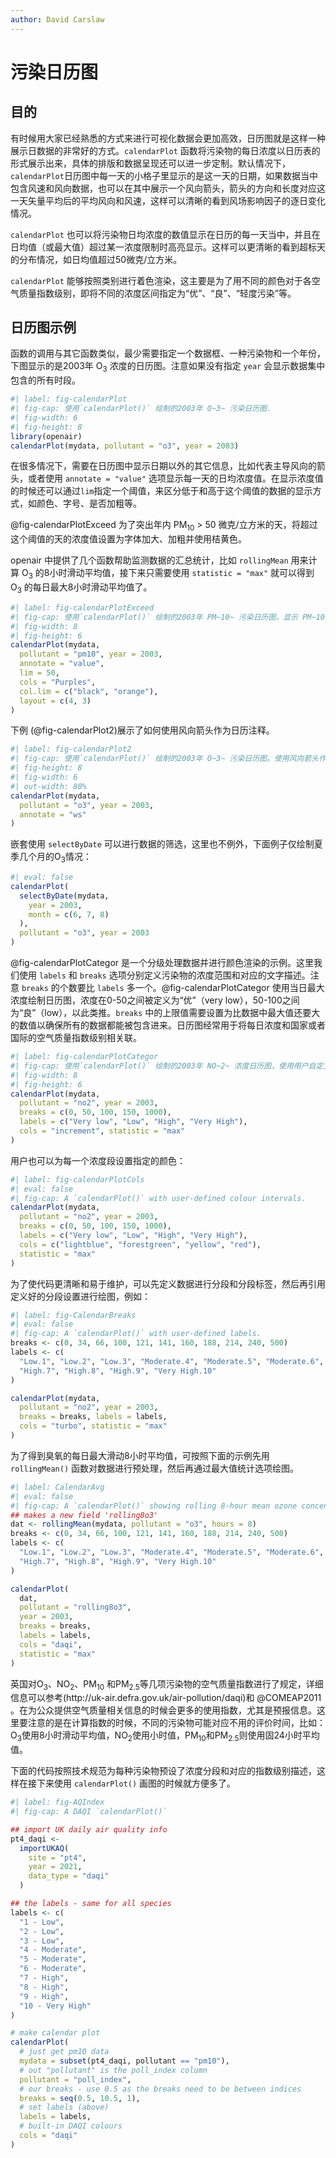 ```yaml
---
author: David Carslaw
---
```


# 污染日历图 {#sec-calendarPlot}

## 目的

有时候用大家已经熟悉的方式来进行可视化数据会更加高效，日历图就是这样一种展示日数据的非常好的方式。`calendarPlot` 函数将污染物的每日浓度以日历表的形式展示出来，具体的排版和数据呈现还可以进一步定制。默认情况下，`calendarPlot`日历图中每一天的小格子里显示的是这一天的日期，如果数据当中包含风速和风向数据，也可以在其中展示一个风向箭头，箭头的方向和长度对应这一天矢量平均后的平均风向和风速，这样可以清晰的看到风场影响因子的逐日变化情况。

`calendarPlot` 也可以将污染物日均浓度的数值显示在日历的每一天当中，并且在日均值（或最大值）超过某一浓度限制时高亮显示。这样可以更清晰的看到超标天的分布情况，如日均值超过50微克/立方米。

`calendarPlot` 能够按照类别进行着色渲染，这主要是为了用不同的颜色对于各空气质量指数级别，即将不同的浓度区间指定为“优”、“良”、“轻度污染”等。

## 日历图示例

函数的调用与其它函数类似，最少需要指定一个数据框、一种污染物和一个年份，下图显示的是2003年 O~3~ 浓度的日历图。注意如果没有指定 `year` 会显示数据集中包含的所有时段。 

```r
#| label: fig-calendarPlot
#| fig-cap: 使用`calendarPlot()` 绘制的2003年 O~3~ 污染日历图.
#| fig-width: 6
#| fig-height: 8
library(openair)
calendarPlot(mydata, pollutant = "o3", year = 2003)
```

在很多情况下，需要在日历图中显示日期以外的其它信息，比如代表主导风向的箭头，或者使用 `annotate = "value"` 选项显示每一天的日均浓度值。在显示浓度值的时候还可以通过`lim`指定一个阈值，来区分低于和高于这个阈值的数据的显示方式，如颜色、字号、是否加粗等。

@fig-calendarPlotExceed 为了突出年内 PM~10~ \> 50 微克/立方米的天，将超过这个阈值的天的浓度值设置为字体加大、加粗并使用桔黄色。

[openair]{.pkg} 中提供了几个函数帮助监测数据的汇总统计，比如 `rollingMean` 用来计算 O~3~ 的8小时滑动平均值，接下来只需要使用 `statistic = "max"` 就可以得到 O~3~ 的每日最大8小时滑动平均值了。

```r
#| label: fig-calendarPlotExceed
#| fig-cap: 使用`calendarPlot()` 绘制的2003年 PM~10~ 污染日历图，显示 PM~10~ 浓度值，并对大于50微克/立方米的情况高亮显示。
#| fig-width: 8
#| fig-height: 6
calendarPlot(mydata,
  pollutant = "pm10", year = 2003,
  annotate = "value",
  lim = 50,
  cols = "Purples",
  col.lim = c("black", "orange"),
  layout = c(4, 3)
)
```

下例 (@fig-calendarPlot2)展示了如何使用风向箭头作为日历注释。

```r
#| label: fig-calendarPlot2
#| fig-cap: 使用`calendarPlot()` 绘制的2003年 O~3~ 污染日历图。使用风向箭头作为每日的注释，箭头的长短代表风速的大小。可以看到图中四月18和19日臭氧的重污染都发生在比较强的东北风条件下。
#| fig-height: 8
#| fig-width: 6
#| out-width: 80%
calendarPlot(mydata,
  pollutant = "o3", year = 2003,
  annotate = "ws"
)
```

嵌套使用 `selectByDate` 可以进行数据的筛选，这里也不例外，下面例子仅绘制夏季几个月的O~3~情况： 

```r
#| eval: false
calendarPlot(
  selectByDate(mydata,
    year = 2003,
    month = c(6, 7, 8)
  ),
  pollutant = "o3", year = 2003
)
```

@fig-calendarPlotCategor 是一个分级处理数据并进行颜色渲染的示例。这里我们使用 `labels` 和 `breaks` 选项分别定义污染物的浓度范围和对应的文字描述。注意 `breaks` 的个数要比 `labels` 多一个。@fig-calendarPlotCategor 使用当日最大浓度绘制日历图，浓度在0-50之间被定义为“优”（very low），50-100之间为“良”（low），以此类推。`breaks` 中的上限值需要设置为比数据中最大值还要大的数值以确保所有的数据都能被包含进来。日历图经常用于将每日浓度和国家或者国际的空气质量指数级别相关联。

```r
#| label: fig-calendarPlotCategor
#| fig-cap: 使用`calendarPlot()` 绘制的2003年 NO~2~ 浓度日历图，使用用户自定义浓度段进行填色。
#| fig-width: 8
#| fig-height: 6
calendarPlot(mydata,
  pollutant = "no2", year = 2003,
  breaks = c(0, 50, 100, 150, 1000),
  labels = c("Very low", "Low", "High", "Very High"),
  cols = "increment", statistic = "max"
)
```

用户也可以为每一个浓度段设置指定的颜色：

```r
#| label: fig-calendarPlotCols
#| eval: false
#| fig-cap: A `calendarPlot()` with user-defined colour intervals.
calendarPlot(mydata,
  pollutant = "no2", year = 2003,
  breaks = c(0, 50, 100, 150, 1000),
  labels = c("Very low", "Low", "High", "Very High"),
  cols = c("lightblue", "forestgreen", "yellow", "red"),
  statistic = "max"
)
```

为了使代码更清晰和易于维护，可以先定义数据进行分段和分段标签，然后再引用定义好的分段设置进行绘图，例如：

```r
#| label: fig-CalendarBreaks
#| eval: false
#| fig-cap: A `calendarPlot()` with user-defined labels.
breaks <- c(0, 34, 66, 100, 121, 141, 160, 188, 214, 240, 500)
labels <- c(
  "Low.1", "Low.2", "Low.3", "Moderate.4", "Moderate.5", "Moderate.6",
  "High.7", "High.8", "High.9", "Very High.10"
)

calendarPlot(mydata,
  pollutant = "no2", year = 2003,
  breaks = breaks, labels = labels,
  cols = "turbo", statistic = "max"
)
```

为了得到臭氧的每日最大滑动8小时平均值，可按照下面的示例先用 `rollingMean()` 函数对数据进行预处理，然后再通过最大值统计选项绘图。

```r
#| label: CalendarAvg
#| eval: false
#| fig-cap: A `calendarPlot()` showing rolling 8-hour mean ozone concentrations.
## makes a new field 'rolling8o3'
dat <- rollingMean(mydata, pollutant = "o3", hours = 8)
breaks <- c(0, 34, 66, 100, 121, 141, 160, 188, 214, 240, 500)
labels <- c(
  "Low.1", "Low.2", "Low.3", "Moderate.4", "Moderate.5", "Moderate.6",
  "High.7", "High.8", "High.9", "Very High.10"
)

calendarPlot(
  dat,
  pollutant = "rolling8o3",
  year = 2003,
  breaks = breaks,
  labels = labels,
  cols = "daqi",
  statistic = "max"
)
```

英国对O~3~、NO~2~、PM~10~ 和PM~2.5~等几项污染物的空气质量指数进行了规定，详细信息可以参考(http://uk-air.defra.gov.uk/air-pollution/daqi)和 @COMEAP2011 。在为公众提供空气质量相关信息的时候会更多的使用指数，尤其是预报信息。这里要注意的是在计算指数的时候，不同的污染物可能对应不用的评价时间，比如：O~3~使用8小时滑动平均值，NO~2~使用小时值，PM~10~和PM~2.5~则使用固24小时平均值。

下面的代码按照技术规范为每种污染物预设了浓度分段和对应的指数级别描述，这样在接下来使用 `calendarPlot()` 画图的时候就方便多了。

```r
#| label: fig-AQIndex
#| fig-cap: A DAQI `calendarPlot()`

## import UK daily air quality info
pt4_daqi <-
  importUKAQ(
    site = "pt4",
    year = 2021,
    data_type = "daqi"
  )

## the labels - same for all species
labels <- c(
  "1 - Low",
  "2 - Low",
  "3 - Low",
  "4 - Moderate",
  "5 - Moderate",
  "6 - Moderate",
  "7 - High",
  "8 - High",
  "9 - High",
  "10 - Very High"
)

# make calendar plot
calendarPlot(
  # just get pm10 data
  mydata = subset(pt4_daqi, pollutant == "pm10"),
  # out "pollutant" is the poll_index column
  pollutant = "poll_index",
  # our breaks - use 0.5 as the breaks need to be between indices
  breaks = seq(0.5, 10.5, 1),
  # set labels (above)
  labels = labels,
  # built-in DAQI colours
  cols = "daqi"
)
```
